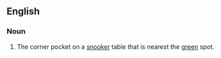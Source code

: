 ==English==

===Noun===
{{en-noun}}

# The corner pocket on a [[snooker]] table that is nearest the [[green]] spot.